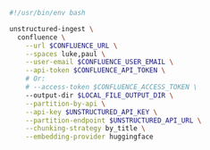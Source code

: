 ```bash CLI
#!/usr/bin/env bash

unstructured-ingest \
  confluence \
    --url $CONFLUENCE_URL \
    --spaces luke,paul \
    --user-email $CONFLUENCE_USER_EMAIL \
    --api-token $CONFLUENCE_API_TOKEN \
    # Or:
    # --access-token $CONFLUENCE_ACCESS_TOKEN \
    --output-dir $LOCAL_FILE_OUTPUT_DIR \
    --partition-by-api \
    --api-key $UNSTRUCTURED_API_KEY \
    --partition-endpoint $UNSTRUCTURED_API_URL \
    --chunking-strategy by_title \
    --embedding-provider huggingface
```
